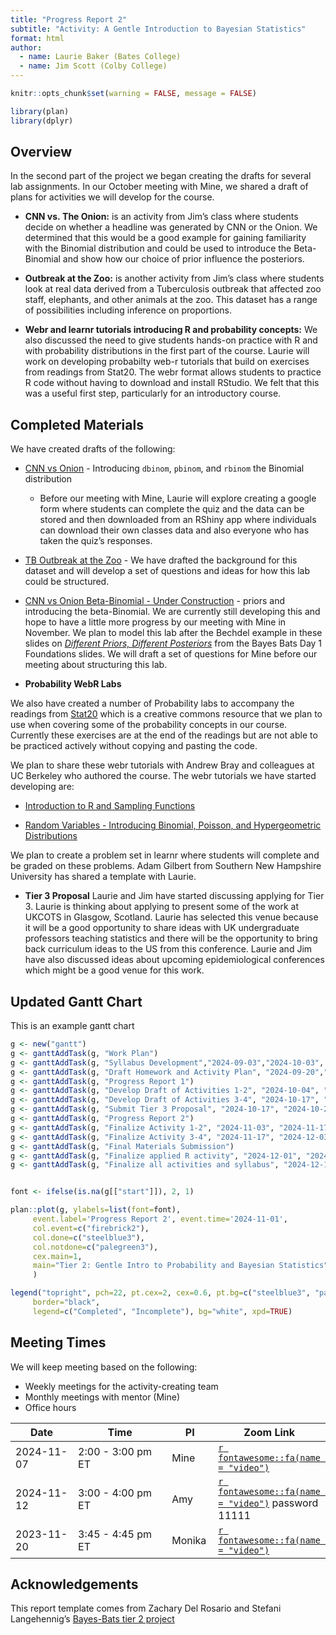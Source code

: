 ```yaml
---
title: "Progress Report 2"
subtitle: "Activity: A Gentle Introduction to Bayesian Statistics"
format: html
author: 
  - name: Laurie Baker (Bates College)
  - name: Jim Scott (Colby College)
---
```


```r
knitr::opts_chunk$set(warning = FALSE, message = FALSE)

library(plan)
library(dplyr)
```

## Overview

In the second part of the project we began creating the drafts for several lab assignments. In our October meeting with Mine, we shared a draft of plans for activities we will develop for the course.

- **CNN vs. The Onion:** is an activity from Jim's class where students decide on whether a headline was generated by CNN or the Onion. We determined that this would be a good example for gaining familiarity with the Binomial distribution and could be used to introduce the Beta-Binomial and show how our choice of prior influence the posteriors. 

- **Outbreak at the Zoo:** is another activity from Jim's class where students look at real data derived from a Tuberculosis outbreak that affected zoo staff, elephants, and other animals at the zoo. This dataset has a range of possibilities including inference on proportions. 
- **Webr and learnr tutorials introducing R and probability concepts:** We also discussed the need to give students hands-on practice with R and with probability distributions in the first part of the course. Laurie will work on developing probabilty web-r tutorials that build on exercises from readings from Stat20. The webr format allows students to practice R code without having to download and install RStudio. We felt that this was a useful first step, particularly for an introductory course. 

## Completed Materials

We have created drafts of the following:

- [CNN vs Onion](https://bayes-bats.github.io/tier2-short-term/course-materials/labs/beta_binomial_cnn_vs_onion/cnn_vs_onion.html) - Introducing `dbinom`, `pbinom`, and `rbinom` the Binomial distribution
    - Before our meeting with Mine, Laurie will explore creating a google form where students can complete the quiz and the data can be stored and then downloaded from an RShiny app where individuals can download their own classes data and also everyone who has taken the quiz's responses.

- [TB Outbreak at the Zoo](https://bayes-bats.github.io/tier2-short-term/course-materials/labs/zoo-outbreak/ZooOutbreak.html) - We have drafted the background for this dataset and will develop a set of questions and ideas for how this lab could be structured.
- [CNN vs Onion Beta-Binomial - Under Construction](https://bayes-bats.github.io/tier2-short-term/course-materials/labs/beta_binomial_cnn_vs_onion/cnn_vs_onion_beta_binomial.html) - priors and introducing the beta-Binomial. We are currently still developing this and hope to have a little more progress by our meeting with Mine in November. We plan to model this lab after the Bechdel example in these slides on [*Different Priors, Different Posteriors*](https://bayes-bats.github.io/bootcamp-materials-2024/day-1-foundations/2-lec-discrete-data/2-lec-discrete-data.html#/different-priors-different-posteriors) from the Bayes Bats Day 1 Foundations slides. We will draft a set of questions for Mine before our meeting about structuring this lab.

- **Probability WebR Labs**

We also have created a number of Probability labs to accompany the readings from [Stat20](stat20.org) which is a creative commons resource that we plan to use when covering some of the probability concepts in our course. Currently these exercises are at the end of the readings but are not able to be practiced actively without copying and pasting the code.

We plan to share these webr tutorials with Andrew Bray and colleagues at UC Berkeley who authored the course. The webr tutorials we have started developing are:

- [Introduction to R and Sampling Functions](../course-materials/labs/intro_probability_webr_labs/lab-intro-r-and-sampling-functions.html)

- [Random Variables - Introducing Binomial, Poisson, and Hypergeometric Distributions](../course-materials/labs/intro_probability_webr_labs/random_variables_binomial_poisson.html)

We plan to create a problem set in learnr where students will complete and be graded on these problems. Adam Gilbert from Southern New Hampshire University has shared a template with Laurie.

- **Tier 3 Proposal** Laurie and Jim have started discussing applying for Tier 3. Laurie is thinking about applying to present some of the work at UKCOTS in Glasgow, Scotland. Laurie has selected this venue because it will be a good opportunity to share ideas with UK undergraduate professors teaching statistics and there will be the opportunity to bring back curriculum ideas to the US from this conference. Laurie and Jim have also discussed ideas about upcoming epidemiological conferences which might be a good venue for this work.

## Updated Gantt Chart

This is an example gantt chart

```r
g <- new("gantt")
g <- ganttAddTask(g, "Work Plan")
g <- ganttAddTask(g, "Syllabus Development","2024-09-03","2024-10-03", done=85)
g <- ganttAddTask(g, "Draft Homework and Activity Plan", "2024-09-20","2024-10-03", done=100)
g <- ganttAddTask(g, "Progress Report 1")
g <- ganttAddTask(g, "Develop Draft of Activities 1-2", "2024-10-04", "2024-10-17", done=60)
g <- ganttAddTask(g, "Develop Draft of Activities 3-4", "2024-10-17", "2024-11-04", done=75)
g <- ganttAddTask(g, "Submit Tier 3 Proposal", "2024-10-17", "2024-10-24", done=0)
g <- ganttAddTask(g, "Progress Report 2")
g <- ganttAddTask(g, "Finalize Activity 1-2", "2024-11-03", "2024-11-17", done=0)
g <- ganttAddTask(g, "Finalize Activity 3-4", "2024-11-17", "2024-12-03", done=0)
g <- ganttAddTask(g, "Final Materials Submission")
g <- ganttAddTask(g, "Finalize applied R activity", "2024-12-01", "2024-12-10", done=0)
g <- ganttAddTask(g, "Finalize all activities and syllabus", "2024-12-10", "2024-12-14", done=0)


font <- ifelse(is.na(g[["start"]]), 2, 1)

plan::plot(g, ylabels=list(font=font),
     event.label='Progress Report 2', event.time='2024-11-01',
     col.event=c("firebrick2"),
     col.done=c("steelblue3"),
     col.notdone=c("palegreen3"),
     cex.main=1,
     main="Tier 2: Gentle Intro to Probability and Bayesian Statistics",
     )

legend("topright", pch=22, pt.cex=2, cex=0.6, pt.bg=c("steelblue3", "palegreen3"),
     border="black",
     legend=c("Completed", "Incomplete"), bg="white", xpd=TRUE)

```


## Meeting Times

We will keep meeting based on the following:

-   Weekly meetings for the activity-creating team
-   Monthly meetings with mentor (Mine)
-   Office hours

| Date       | Time               | PI     | Zoom Link |
|------------|--------------------|--------|-----------|
| 2024-11-07 |2:00 - 3:00 pm ET | Mine |[`r fontawesome::fa(name = "video")`](https://uci.zoom.us/j/96570454362) |
| 2024-11-12 | 3:00 - 4:00 pm ET      | Amy |   [`r fontawesome::fa(name = "video")`](https://duke.zoom.us/my/amyherring?pwd=UWczUjFOOXZ2MlhuYTMrLzVka05sQT09) password 11111       |
| 2023-11-20 | 3:45 - 4:45 pm ET | Monika |  [`r fontawesome::fa(name = "video")`](https://vassar.zoom.us/my/monika76five)        |

## Acknowledgements

This report template comes from Zachary Del Rosario and Stefani Langehennig's [Bayes-Bats tier 2 project](https://github.com/bayes-bats/tier2-freq-bayes)
